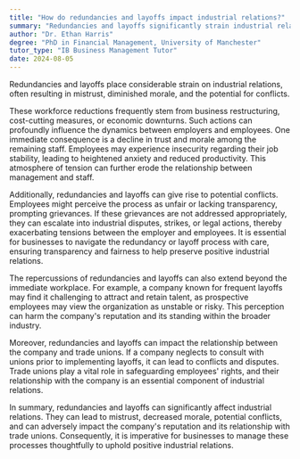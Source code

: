 ```yaml
---
title: "How do redundancies and layoffs impact industrial relations?"
summary: "Redundancies and layoffs significantly strain industrial relations, often leading to mistrust, reduced morale, and potential conflicts."
author: "Dr. Ethan Harris"
degree: "PhD in Financial Management, University of Manchester"
tutor_type: "IB Business Management Tutor"
date: 2024-08-05
---
```


Redundancies and layoffs place considerable strain on industrial relations, often resulting in mistrust, diminished morale, and the potential for conflicts.

These workforce reductions frequently stem from business restructuring, cost-cutting measures, or economic downturns. Such actions can profoundly influence the dynamics between employers and employees. One immediate consequence is a decline in trust and morale among the remaining staff. Employees may experience insecurity regarding their job stability, leading to heightened anxiety and reduced productivity. This atmosphere of tension can further erode the relationship between management and staff.

Additionally, redundancies and layoffs can give rise to potential conflicts. Employees might perceive the process as unfair or lacking transparency, prompting grievances. If these grievances are not addressed appropriately, they can escalate into industrial disputes, strikes, or legal actions, thereby exacerbating tensions between the employer and employees. It is essential for businesses to navigate the redundancy or layoff process with care, ensuring transparency and fairness to help preserve positive industrial relations.

The repercussions of redundancies and layoffs can also extend beyond the immediate workplace. For example, a company known for frequent layoffs may find it challenging to attract and retain talent, as prospective employees may view the organization as unstable or risky. This perception can harm the company's reputation and its standing within the broader industry.

Moreover, redundancies and layoffs can impact the relationship between the company and trade unions. If a company neglects to consult with unions prior to implementing layoffs, it can lead to conflicts and disputes. Trade unions play a vital role in safeguarding employees' rights, and their relationship with the company is an essential component of industrial relations.

In summary, redundancies and layoffs can significantly affect industrial relations. They can lead to mistrust, decreased morale, potential conflicts, and can adversely impact the company's reputation and its relationship with trade unions. Consequently, it is imperative for businesses to manage these processes thoughtfully to uphold positive industrial relations.
    